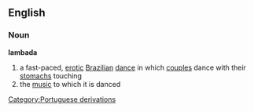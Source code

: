 ==English==
===Noun===
'''lambada'''
# a fast-paced, [[erotic]] [[Brazilian]] [[dance]] in which [[couple]]s dance with their [[stomach]]s touching
# the [[music]] to which it is danced
[[Category:Portuguese derivations]]